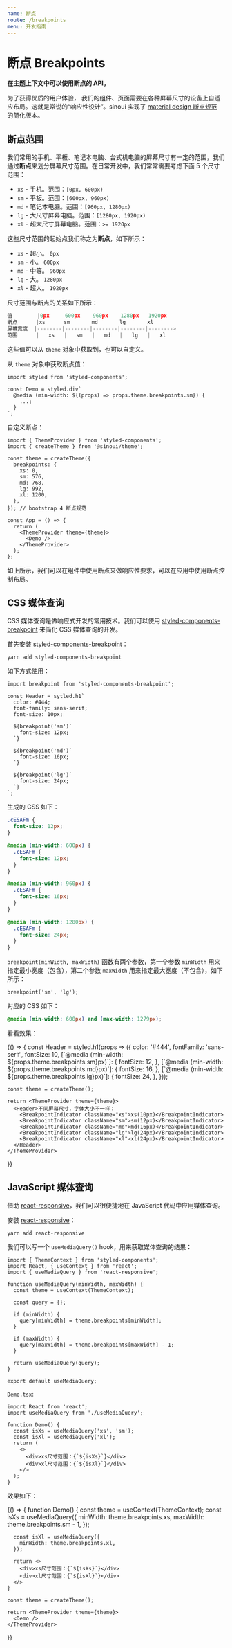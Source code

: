 ```yaml
---
name: 断点
route: /breakpoints
menu: 开发指南
---
```



# 断点 Breakpoints

**在主题上下文中可以使用断点的 API。**

为了获得优质的用户体验， 我们的组件、页面需要在各种屏幕尺寸的设备上自适应布局。这就是常说的“响应性设计”。sinoui 实现了 [material design 断点规范](https://material.io/design/layout/responsive-layout-grid.html#breakpoints) 的简化版本。

## 断点范围

我们常用的手机、平板、笔记本电脑、台式机电脑的屏幕尺寸有一定的范围，我们通过**断点**来划分屏幕尺寸范围。在日常开发中，我们常常需要考虑下面 5 个尺寸范围：

- `xs` - 手机。范围：`[0px, 600px)`
- `sm` - 平板。范围：`[600px, 960px)`
- `md` - 笔记本电脑。范围：`[960px, 1280px)`
- `lg` - 大尺寸屏幕电脑。范围：`[1280px, 1920px)`
- `xl` - 超大尺寸屏幕电脑。范围：`>= 1920px`

这些尺寸范围的起始点我们称之为**断点**，如下所示：

- `xs` - 超小。 `0px`
- `sm` - 小。 `600px`
- `md` - 中等。 `960px`
- `lg` - 大。 `1280px`
- `xl` - 超大。 `1920px`

尺寸范围与断点的关系如下所示：

```js
值        |0px     600px    960px    1280px   1920px
断点      |xs      sm       md       lg       xl
屏幕宽度  |--------|--------|--------|--------|-------->
范围      |   xs   |   sm   |   md   |   lg   |   xl
```

这些值可以从 `theme` 对象中获取到，也可以自定义。

从 `theme` 对象中获取断点值：

```tsx
import styled from 'styled-components';

const Demo = styled.div`
  @media (min-width: ${(props) => props.theme.breakpoints.sm}) {
    ...;
  }
`;
```

自定义断点：

```tsx
import { ThemeProvider } from 'styled-components';
import { createTheme } from '@sinoui/theme';

const theme = createTheme({
  breakpoints: {
    xs: 0,
    sm: 576,
    md: 768,
    lg: 992,
    xl: 1200,
  },
}); // bootstrap 4 断点规范

const App = () => {
  return (
    <ThemeProvider theme={theme}>
      <Demo />
    </ThemeProvider>
  );
};
```

如上所示，我们可以在组件中使用断点来做响应性要求，可以在应用中使用断点控制布局。

## CSS 媒体查询

CSS 媒体查询是做响应式开发的常用技术。我们可以使用 [styled-components-breakpoint](https://github.com/jameslnewell/styled-components-breakpoint) 来简化 CSS 媒体查询的开发。

首先安装 [styled-components-breakpoint](https://github.com/jameslnewell/styled-components-breakpoint)：

```shell
yarn add styled-components-breakpoint
```

如下方式使用：

```tsx
import breakpoint from 'styled-components-breakpoint';

const Header = sytled.h1`
  color: #444;
  font-family: sans-serif;
  font-size: 10px;
  
  ${breakpoint('sm')`
    font-size: 12px;
  `}
  
  ${breakpoint('md')`
    font-size: 16px;
  `}
  
  ${breakpoint('lg')`
    font-size: 24px;
  `}
`;
```

生成的 CSS 如下：

```css
.cESAFm {
  font-size: 12px;
}

@media (min-width: 600px) {
  .cESAFm {
    font-size: 12px;
  }
}

@media (min-width: 960px) {
  .cESAFm {
    font-size: 16px;
  }
}

@media (min-width: 1280px) {
  .cESAFm {
    font-size: 24px;
  }
}
```

`breakpoint(minWidth, maxWidth)` 函数有两个参数，第一个参数 `minWidth` 用来指定最小宽度（包含），第二个参数 `maxWidth` 用来指定最大宽度（不包含），如下所示：

```tsx
breakpoint('sm', 'lg');
```

对应的 CSS 如下：

```css
@media (min-width: 600px) and (max-width: 1279px);
```

看看效果：

<Playground>
  {() => {
    const Header = styled.h1(props => ({
      color: '#444',
      fontFamily: 'sans-serif',
      fontSize: 10,
      [`@media (min-width: ${props.theme.breakpoints.sm}px)`]: {
        fontSize: 12,
      },
      [`@media (min-width: ${props.theme.breakpoints.md}px)`]: {
        fontSize: 16,
      },
      [`@media (min-width: ${props.theme.breakpoints.lg}px)`]: {
        fontSize: 24,
      },
    }));

    const theme = createTheme();

    return <ThemeProvider theme={theme}>
      <Header>不同屏幕尺寸，字体大小不一样：
        <BreakpointIndicator className="xs">xs(10px)</BreakpointIndicator>
        <BreakpointIndicator className="sm">sm(12px)</BreakpointIndicator>
        <BreakpointIndicator className="md">md(16px)</BreakpointIndicator>
        <BreakpointIndicator className="lg">lg(24px)</BreakpointIndicator>
        <BreakpointIndicator className="xl">xl(24px)</BreakpointIndicator>
      </Header>
    </ThemeProvider>

}}

</Playground>

## JavaScript 媒体查询

借助 [react-responsive](https://www.npmjs.com/package/react-responsive)，我们可以很便捷地在 JavaScript 代码中应用媒体查询。

安装 [react-responsive](https://www.npmjs.com/package/react-responsive)：

```shell
yarn add react-responsive
```

我们可以写一个 `useMediaQuery()` hook，用来获取媒体查询的结果：

```tsx
import { ThemeContext } from 'styled-components';
import React, { useContext } from 'react';
import { useMediaQuery } from 'react-responsive';

function useMediaQuery(minWidth, maxWidth) {
  const theme = useContext(ThemeContext);

  const query = {};

  if (minWidth) {
    query[minWidth] = theme.breakpoints[minWidth];
  }

  if (maxWidth) {
    query[maxWidth] = theme.breakpoints[maxWidth] - 1;
  }

  return useMediaQuery(query);
}

export default useMediaQuery;
```

`Demo.tsx`:

```tsx
import React from 'react';
import useMediaQuery from './useMediaQuery';

function Demo() {
  const isXs = useMediaQuery('xs', 'sm');
  const isXl = useMediaQuery('xl');
  return (
    <>
      <div>xs尺寸范围：{`${isXs}`}</div>
      <div>xl尺寸范围：{`${isXl}`}</div>
    </>
  );
}
```

效果如下：

<Playground>
  {() => {
    function Demo() {
      const theme = useContext(ThemeContext);
      const isXs = useMediaQuery({
        minWidth: theme.breakpoints.xs,
        maxWidth: theme.breakpoints.sm - 1,
      });

      const isXl = useMediaQuery({
        minWidth: theme.breakpoints.xl,
      });

      return <>
        <div>xs尺寸范围：{`${isXs}`}</div>
        <div>xl尺寸范围：{`${isXl}`}</div>
      </>
    }

    const theme = createTheme();

    return <ThemeProvider theme={theme}>
      <Demo />
    </ThemeProvider>

}}

</Playground>
